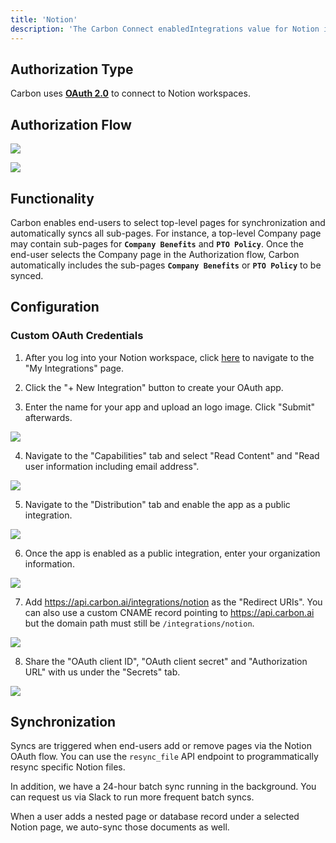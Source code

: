 ```yaml
---
title: 'Notion'
description: 'The Carbon Connect enabledIntegrations value for Notion is `NOTION`.'
---
```


## Authorization Type

Carbon uses **[OAuth 2.0](https://developers.notion.com/docs/authorization)** to connect to Notion workspaces.

## Authorization Flow

![](https://files.readme.io/0fa801d-image.png)

![](https://files.readme.io/f72df4f-image.png)

## Functionality

Carbon enables end-users to select top-level pages for synchronization and automatically syncs all sub-pages. For instance, a top-level Company page may contain sub-pages for **`Company Benefits`** and **`PTO Policy`**. Once the end-user selects the Company page in the Authorization flow, Carbon automatically includes the sub-pages **`Company Benefits`** or **`PTO Policy`** to be synced.

## Configuration

### Custom OAuth Credentials

1. After you log into your Notion workspace, click [here](https://www.notion.so/my-integrations) to navigate to the "My Integrations" page.

2. Click the "+ New Integration" button to create your OAuth app.

3. Enter the name for your app and upload an logo image. Click "Submit" afterwards.

![](https://i.ibb.co/WDdJt86/Screen-Shot-2023-11-15-at-9-27-56-AM.png)

4. Navigate to the "Capabilities" tab and select "Read Content" and "Read user information including email address".

![](https://i.ibb.co/x3Q50HG/Screen-Shot-2023-11-15-at-9-29-29-AM.png)

5. Navigate to the "Distribution" tab and enable the app as a public integration.

![](https://i.ibb.co/1ZbV2Xb/Screen-Shot-2023-11-15-at-9-29-14-AM.png)

6. Once the app is enabled as a public integration, enter your organization information.

![](https://i.ibb.co/w6rCpq9/Screen-Shot-2023-11-15-at-10-03-07-AM.png)

7. Add https://api.carbon.ai/integrations/notion as the "Redirect URIs". You can also use a custom CNAME record pointing to https://api.carbon.ai but the domain path must still be `/integrations/notion`.

![](https://i.ibb.co/N6gDtpD/Screen-Shot-2023-11-15-at-10-03-27-AM.png)

8. Share the "OAuth client ID", "OAuth client secret" and "Authorization URL" with us under the "Secrets" tab.

![](https://i.ibb.co/0hRk4Zh/Screen-Shot-2023-11-15-at-11-03-12-AM.png)


## Synchronization

Syncs are triggered when end-users add or remove pages via the Notion OAuth flow. You can use the `resync_file` API endpoint to programmatically resync specific Notion files.

In addition, we have a 24-hour batch sync running in the background. You can request us via Slack to run more frequent batch syncs. 

When a user adds a nested page or database record under a selected Notion page, we auto-sync those documents as well.


